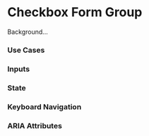 
<Meta title="Form Groups/CheckboxFormGroup/Intro" />

# Checkbox Form Group

Background...

### Use Cases

### Inputs

### State

### Keyboard Navigation

### ARIA Attributes


